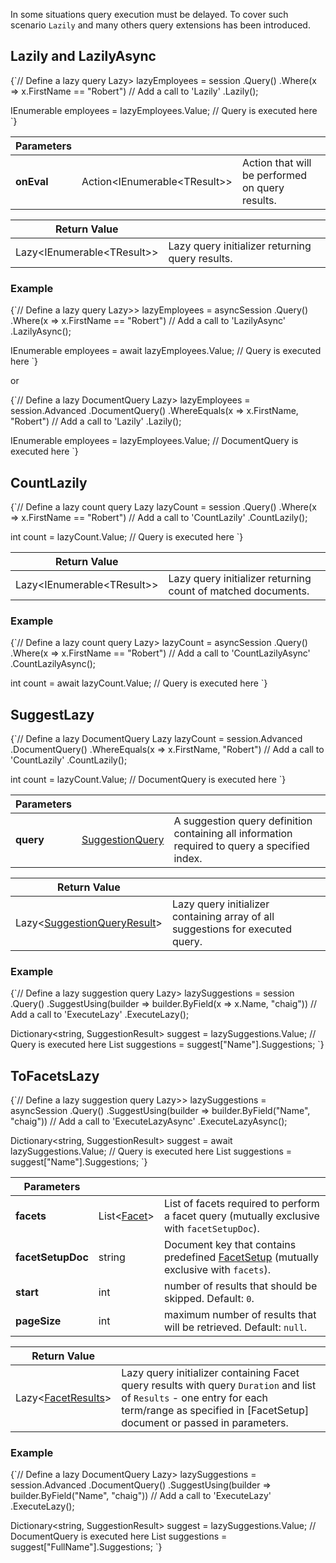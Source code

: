 
In some situations query execution must be delayed. To cover such scenario `Lazily` and many others query extensions has been introduced.

## Lazily and LazilyAsync

<TabItem value="lazy_1" label="lazy_1">
<CodeBlock language="csharp">
{`// Define a lazy query
Lazy<IEnumerable<Employee>> lazyEmployees = session
    .Query<Employee>()
    .Where(x => x.FirstName == "Robert")
     // Add a call to 'Lazily'
    .Lazily();

IEnumerable<Employee> employees = lazyEmployees.Value; // Query is executed here
`}
</CodeBlock>
</TabItem>

| Parameters | | |
| ------------- | ------------- | ----- |
| **onEval** | Action&lt;IEnumerable&lt;TResult&gt;&gt; | Action that will be performed on query results. |

| Return Value | |
| ------------- | ----- |
| Lazy&lt;IEnumerable&lt;TResult&gt;&gt; | Lazy query initializer returning query results. |

### Example

<TabItem value="lazy_2" label="lazy_2">
<CodeBlock language="csharp">
{`// Define a lazy query
Lazy<Task<IEnumerable<Employee>>> lazyEmployees = asyncSession
    .Query<Employee>()
    .Where(x => x.FirstName == "Robert")
     // Add a call to 'LazilyAsync'
    .LazilyAsync();

IEnumerable<Employee> employees = await lazyEmployees.Value; // Query is executed here
`}
</CodeBlock>
</TabItem>

or

<TabItem value="lazy_3" label="lazy_3">
<CodeBlock language="csharp">
{`// Define a lazy DocumentQuery
Lazy<IEnumerable<Employee>> lazyEmployees = session.Advanced
    .DocumentQuery<Employee>()
    .WhereEquals(x => x.FirstName, "Robert")
     // Add a call to 'Lazily'
    .Lazily();

IEnumerable<Employee> employees = lazyEmployees.Value; // DocumentQuery is executed here
`}
</CodeBlock>
</TabItem>



## CountLazily

<TabItem value="lazy_4" label="lazy_4">
<CodeBlock language="csharp">
{`// Define a lazy count query
Lazy<int> lazyCount = session
    .Query<Employee>()
    .Where(x => x.FirstName == "Robert")
     // Add a call to 'CountLazily'
    .CountLazily();

int count = lazyCount.Value; // Query is executed here
`}
</CodeBlock>
</TabItem>

| Return Value | |
| ------------- | ----- |
| Lazy&lt;IEnumerable&lt;TResult&gt;&gt; | Lazy query initializer returning count of matched documents. |

### Example

<TabItem value="lazy_5" label="lazy_5">
<CodeBlock language="csharp">
{`// Define a lazy count query
Lazy<Task<int>> lazyCount = asyncSession
    .Query<Employee>()
    .Where(x => x.FirstName == "Robert")
     // Add a call to 'CountLazilyAsync'
    .CountLazilyAsync();

int count = await lazyCount.Value; // Query is executed here
`}
</CodeBlock>
</TabItem>



## SuggestLazy

<TabItem value="lazy_6" label="lazy_6">
<CodeBlock language="csharp">
{`// Define a lazy DocumentQuery
Lazy<int> lazyCount = session.Advanced
    .DocumentQuery<Employee>()
    .WhereEquals(x => x.FirstName, "Robert")
     // Add a call to 'CountLazily'
    .CountLazily();

int count = lazyCount.Value; // DocumentQuery is executed here
`}
</CodeBlock>
</TabItem>

| Parameters | | |
| ------------- | ------------- | ----- |
| **query** | [SuggestionQuery](../../../glossary/suggestion-query.mdx) | A suggestion query definition containing all information required to query a specified index. |

| Return Value | |
| ------------- | ----- |
| Lazy&lt;[SuggestionQueryResult](../../../glossary/suggestion-query-result.mdx)&gt; | Lazy query initializer containing array of all suggestions for executed query. |

### Example

<TabItem value="lazy_7" label="lazy_7">
<CodeBlock language="csharp">
{`// Define a lazy suggestion query
Lazy<Dictionary<string, SuggestionResult>> lazySuggestions = session
    .Query<Product>()
    .SuggestUsing(builder => builder.ByField(x => x.Name, "chaig"))
     // Add a call to 'ExecuteLazy'
    .ExecuteLazy();

Dictionary<string, SuggestionResult> suggest = lazySuggestions.Value; // Query is executed here
List<string> suggestions = suggest["Name"].Suggestions;
`}
</CodeBlock>
</TabItem>



## ToFacetsLazy

<TabItem value="lazy_8" label="lazy_8">
<CodeBlock language="csharp">
{`// Define a lazy suggestion query
Lazy<Task<Dictionary<string, SuggestionResult>>> lazySuggestions = asyncSession
    .Query<Employee>()
    .SuggestUsing(builder => builder.ByField("Name", "chaig"))
     // Add a call to 'ExecuteLazyAsync'
    .ExecuteLazyAsync();

Dictionary<string, SuggestionResult> suggest = await lazySuggestions.Value; // Query is executed here
List<string> suggestions = suggest["Name"].Suggestions;
`}
</CodeBlock>
</TabItem>

| Parameters | | |
| ------------- | ------------- | ----- |
| **facets** | List&lt;[Facet](../../../glossary/facet.mdx)&gt; | List of facets required to perform a facet query (mutually exclusive with `facetSetupDoc`). |
| **facetSetupDoc** | string | Document key that contains predefined [FacetSetup](../../../glossary/facet-setup.mdx) (mutually exclusive with `facets`). |
| **start** | int | number of results that should be skipped. Default: `0`. |
| **pageSize** | int | maximum number of results that will be retrieved. Default: `null`. |

| Return Value | |
| ------------- | ----- |
| Lazy&lt;[FacetResults](../../../glossary/facet-results.mdx)&gt; | Lazy query initializer containing Facet query results with query `Duration` and list of `Results` - one entry for each term/range as specified in [FacetSetup] document or passed in parameters. |

### Example

<TabItem value="lazy_9" label="lazy_9">
<CodeBlock language="csharp">
{`// Define a lazy DocumentQuery
Lazy<Dictionary<string, SuggestionResult>> lazySuggestions = session.Advanced
    .DocumentQuery<Employee>()
    .SuggestUsing(builder => builder.ByField("Name", "chaig"))
     // Add a call to 'ExecuteLazy'
    .ExecuteLazy();

Dictionary<string, SuggestionResult> suggest = lazySuggestions.Value; // DocumentQuery is executed here
List<string> suggestions = suggest["FullName"].Suggestions;
`}
</CodeBlock>
</TabItem>




